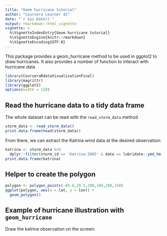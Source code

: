 ```yaml
---
title: "Geom hurricane tutorial"
author: "Coursera Learner 42"
date: "`r Sys.Date()`"
output: rmarkdown::html_vignette
vignette: >
  %\VignetteIndexEntry{Geom hurricane tutorial}
  %\VignetteEngine{knitr::rmarkdown}
  %\VignetteEncoding{UTF-8}
---
```


This package provides a geom_hurricane method to be used in ggplot2 to draw hurricanes. It also provides a number of function to interact with hurricane data

```r
library(CourseraRdataVisualizationFinal)
library(magrittr)
library(ggplot2)
options(width = 120)
```

## Read the hurricane data to a tidy data frame

The whole dataset can be read with the `read_storm_data` method

```r
storm_data <- read_storm_data()
print.data.frame(head(storm_data))
```

From there, we can extract the Katrina wind data at the desired observation:

```r
katrina <- storm_data %>%
  dplyr::filter(storm_id == 'Katrina-2005' & date == lubridate::ymd_hm("2005-08-29 12:00"))
print.data.frame(katrina)
```

## Helper to create the polygon
```r
polygon <- polygon_points(-89.6,29.5,200,100,200,150)
ggplot(polygon, aes(x = lat, y = lon)) +
  geom_polygon()
```



## Example of hurricane illustration with `geom_hurricane`

Draw the katrina observation on the screen:
